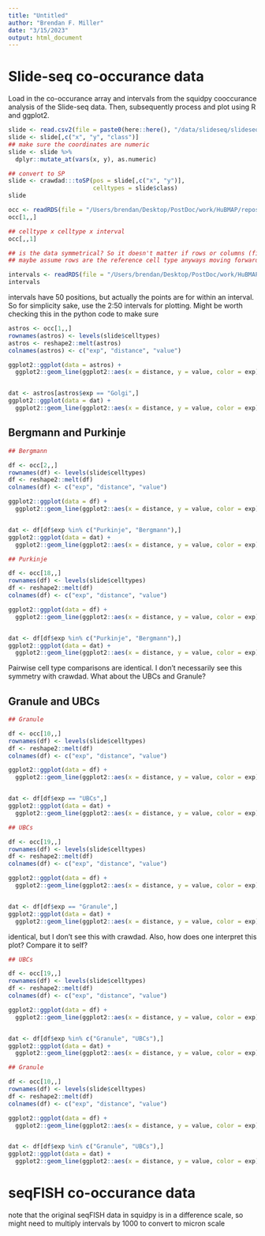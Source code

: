 ```yaml
---
title: "Untitled"
author: "Brendan F. Miller"
date: "3/15/2023"
output: html_document
---
```


# Slide-seq co-occurance data

Load in the co-occurance array and intervals from the squidpy cooccurance analysis of the Slide-seq data.
Then, subsequently process and plot using R and ggplot2.

```r

slide <- read.csv2(file = paste0(here::here(), "/data/slideseq/slideseq.puck190926_08.rctd.meta.csv.gz"), row.names = 1, sep = ",")
slide <- slide[,c("x", "y", "class")]
## make sure the coordinates are numeric
slide <- slide %>%
  dplyr::mutate_at(vars(x, y), as.numeric)

## convert to SP
slide <- crawdad:::toSP(pos = slide[,c("x", "y")],
                        celltypes = slide$class)
slide

```

```r

occ <- readRDS(file = "/Users/brendan/Desktop/PostDoc/work/HuBMAP/repos/multiscale_celltype_colocalization_analysis/data/slideseq/slideseq.puck190926_08.rctd.co_occurance_array.rds")
occ[1,,]

```

```r

## celltype x celltype x interval
occ[,,1]

## is the data symmetrical? So it doesn't matter if rows or columns (first or second array indices) are used to plot the lines?
## maybe assume rows are the reference cell type anyways moving forward

```


```r

intervals <- readRDS(file = "/Users/brendan/Desktop/PostDoc/work/HuBMAP/repos/multiscale_celltype_colocalization_analysis/data/slideseq/slideseq.puck190926_08.rctd.co_occurance_intervals.rds")
intervals

```

intervals have 50 positions, but actually the points are for within an interval. So for simplicity sake, use the 2:50 intervals for plotting. Might be worth checking this in the python code to make sure

```r

astros <- occ[1,,]
rownames(astros) <- levels(slide$celltypes)
astros <- reshape2::melt(astros)
colnames(astros) <- c("exp", "distance", "value")

ggplot2::ggplot(data = astros) +
  ggplot2::geom_line(ggplot2::aes(x = distance, y = value, color = exp))


dat <- astros[astros$exp == "Golgi",]
ggplot2::ggplot(data = dat) +
  ggplot2::geom_line(ggplot2::aes(x = distance, y = value, color = exp))

```

## Bergmann and Purkinje

```r

## Bergmann

df <- occ[2,,]
rownames(df) <- levels(slide$celltypes)
df <- reshape2::melt(df)
colnames(df) <- c("exp", "distance", "value")

ggplot2::ggplot(data = df) +
  ggplot2::geom_line(ggplot2::aes(x = distance, y = value, color = exp))


dat <- df[df$exp %in% c("Purkinje", "Bergmann"),]
ggplot2::ggplot(data = dat) +
  ggplot2::geom_line(ggplot2::aes(x = distance, y = value, color = exp))

```

```r

## Purkinje

df <- occ[18,,]
rownames(df) <- levels(slide$celltypes)
df <- reshape2::melt(df)
colnames(df) <- c("exp", "distance", "value")

ggplot2::ggplot(data = df) +
  ggplot2::geom_line(ggplot2::aes(x = distance, y = value, color = exp))


dat <- df[df$exp %in% c("Purkinje", "Bergmann"),]
ggplot2::ggplot(data = dat) +
  ggplot2::geom_line(ggplot2::aes(x = distance, y = value, color = exp))

```

Pairwise cell type comparisons are identical. I don't necessarily see this symmetry with crawdad. What about the UBCs and Granule?

## Granule and UBCs

```r

## Granule

df <- occ[10,,]
rownames(df) <- levels(slide$celltypes)
df <- reshape2::melt(df)
colnames(df) <- c("exp", "distance", "value")

ggplot2::ggplot(data = df) +
  ggplot2::geom_line(ggplot2::aes(x = distance, y = value, color = exp))


dat <- df[df$exp == "UBCs",]
ggplot2::ggplot(data = dat) +
  ggplot2::geom_line(ggplot2::aes(x = distance, y = value, color = exp))

```

```r

## UBCs

df <- occ[19,,]
rownames(df) <- levels(slide$celltypes)
df <- reshape2::melt(df)
colnames(df) <- c("exp", "distance", "value")

ggplot2::ggplot(data = df) +
  ggplot2::geom_line(ggplot2::aes(x = distance, y = value, color = exp))


dat <- df[df$exp == "Granule",]
ggplot2::ggplot(data = dat) +
  ggplot2::geom_line(ggplot2::aes(x = distance, y = value, color = exp))

```

identical, but I don't see this with crawdad. Also, how does one interpret this plot? Compare it to self?

```r

## UBCs

df <- occ[19,,]
rownames(df) <- levels(slide$celltypes)
df <- reshape2::melt(df)
colnames(df) <- c("exp", "distance", "value")

ggplot2::ggplot(data = df) +
  ggplot2::geom_line(ggplot2::aes(x = distance, y = value, color = exp))


dat <- df[df$exp %in% c("Granule", "UBCs"),]
ggplot2::ggplot(data = dat) +
  ggplot2::geom_line(ggplot2::aes(x = distance, y = value, color = exp))

```

```r

## Granule

df <- occ[10,,]
rownames(df) <- levels(slide$celltypes)
df <- reshape2::melt(df)
colnames(df) <- c("exp", "distance", "value")

ggplot2::ggplot(data = df) +
  ggplot2::geom_line(ggplot2::aes(x = distance, y = value, color = exp))


dat <- df[df$exp %in% c("Granule", "UBCs"),]
ggplot2::ggplot(data = dat) +
  ggplot2::geom_line(ggplot2::aes(x = distance, y = value, color = exp))

```

# seqFISH co-occurance data

note that the original seqFISH data in squidpy is in a difference scale, so might need to multiply intervals by 1000 to convert to micron scale

```r



```





